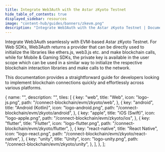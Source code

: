 ```yaml
---
title: Integrate Web3Auth with the Astar zKyoto Testnet
hide_table_of_contents: true
displayed_sidebar: resources
image: "content-hub/guides/banners/zkevm.png"
description: "Integrate Web3Auth with the Astar zKyoto Testnet | Documentation - Web3Auth"
---
```



<SEO
  title="Integrate Web3Auth with the Astar zKyoto Testnet"
  description="Integrate Web3Auth with the Astar zKyoto Testnet | Documentation - Web3Auth"
  image="https://web3auth.io/docs/content-hub/guides/banners/zkevm.png"
  slug="/connect-blockchain/evm/zkyoto"
/>

Integrate Web3Auth seamlessly with EVM-based Astar zKyoto Testnet. For Web SDKs, Web3Auth returns a
provider that can be directly used to initialize the libraries like ethers.js, web3.js etc. and make
blockchain calls, while for Mobile & Gaming SDKs, the private key is available in the user scope
which can be used in a similar way to initialize the respective blockchain interaction libraries and
make calls to the network.

This documentation provides a straightforward guide for developers looking to implement blockchain
connections quickly and effortlessly across various platforms.

  {
    name: "",
    description: "",
    tiles: [
      {
        key: "web",
        title: "Web",
        icon: "logo-js.png",
        path: "/connect-blockchain/evm/zkyoto/web",
      },
      {
        key: "android",
        title: "Android (Kotlin)",
        icon: "logo-android.png",
        path: "/connect-blockchain/evm/zkyoto/android",
      },
      {
        key: "apple",
        title: "iOS (Swift)",
        icon: "logo-apple.png",
        path: "/connect-blockchain/evm/zkyoto/ios",
      },
      {
        key: "flutter",
        title: "Flutter",
        icon: "logo-flutter.png",
        path: "/connect-blockchain/evm/zkyoto/flutter",
      },
      {
        key: "react-native",
        title: "React Native",
        icon: "logo-react.png",
        path: "/connect-blockchain/evm/zkyoto/react-native",
      },
      {
        key: "unity",
        title: "Unity",
        icon: "logo-unity.png",
        path: "/connect-blockchain/evm/zkyoto/unity",
      },
    ],
  },
];

<Tiles tileGroups={zKyoto} />
